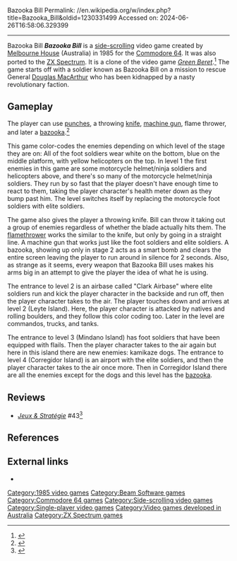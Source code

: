 Bazooka Bill
Permalink: //en.wikipedia.org/w/index.php?title=Bazooka_Bill&oldid=1230331499
Accessed on: 2024-06-26T16:58:06.329399



------
Bazooka Bill
{{Short description|1985 video game}}
{{Multiple issues|
{{More footnotes|date=January 2019}}
{{rewrite|date=September 2013}}
{{More citations needed|date=July 2022}}
}}
{{Infobox video game
| title         = Bazooka Bill
| image         = Bazooka Bill cover.jpg
| developer     = [[Krome Studios Melbourne|Melbourne House]]
| publisher     = Melbourne House
| platforms     = [[Commodore 64]], [[ZX Spectrum]]
| released      = 1985
| genre         = [[Action game|Action]]
| modes         = [[Single-player]]
}}
'''''Bazooka Bill''''' is a [[Side-scrolling video game|side-scrolling]] video game created by [[Krome Studios Melbourne|Melbourne House]] (Australia) in 1985 for the [[Commodore 64]]. It was also ported to the [[ZX Spectrum]]. It is a clone of the video game ''[[Rush'n Attack|Green Beret]]''.<ref>{{Cite web|url=http://www.zzap64.co.uk/cgi-bin/displaypage.pl?issue=021&amp;page=191&amp;thumbstart=0&amp;magazine=zzap&amp;check=1|title = Impossible to Display Scan}}</ref> The game starts off with a soldier known as Bazooka Bill on a mission to rescue General [[Douglas MacArthur]] who has been kidnapped by a nasty revolutionary faction.

== Gameplay ==
The player can use [[punch (combat)|punches]], a throwing [[knife]], [[machine gun]], flame thrower, and later a [[bazooka]].<ref>{{Cite web|url=http://www.zzap64.co.uk/cgi-bin/displaypage.pl?issue=021&amp;page=191&amp;thumbstart=0&amp;magazine=zzap&amp;check=1|title = Impossible to Display Scan}}</ref>

This game color-codes the enemies depending on which level of the stage they are on:  All of the foot soldiers wear white on the bottom, blue on the middle platform, with yellow helicopters on the top. In level 1 the first enemies in this game are some motorcycle helmet/ninja soldiers and helicopters above, and there's so many of the motorcycle helmet/ninja soldiers. They run by so fast that the player doesn't have enough time to react to them, taking the player character's health meter down as they bump past him. The level switches itself by replacing the motorcycle foot soldiers with elite soldiers.

The game also gives the player a throwing knife. Bill can throw it taking out a group of enemies regardless of whether the blade actually hits them. The [[flamethrower]] works the similar to the knife, but only by going in a straight line. A machine gun that works just like the foot soldiers and elite soldiers. A bazooka, showing up only in stage 2 acts as a smart bomb and clears the entire screen leaving the player to run around in silence for 2 seconds. Also, as strange as it seems, every weapon that Bazooka Bill uses makes his arms big in an attempt to give the player the idea of what he is using.

The entrance to level 2 is an airbase called "Clark Airbase" where elite soldiers run and kick the player character in the backside and run off, then the player character takes to the air. The player touches down and arrives at level 2 (Leyte Island). Here, the player character is attacked by natives and rolling boulders, and they follow this color coding too. Later in the level are commandos, trucks, and tanks.

The entrance to level 3 (Mindano Island) has foot soldiers that have been equipped with flails. Then the player character takes to the air again but here in this island there are new enemies: kamikaze dogs. The entrance to level 4 (Corregidor Island) is an airport with the elite soldiers, and then the player character takes to the air once more. Then in Corregidor Island there are all the enemies except for the dogs and this level has the [[bazooka]].

==Reviews==
*''[[:fr:Jeux et Stratégie|Jeux & Stratégie]]'' #43<ref>{{cite web | url=https://archive.org/details/jeux-et-strategie-43/page/68/mode/2up | title=Jeux & stratégie 43 | date=February 1987 }}</ref>

==References==
{{Reflist}}

==External links==
* {{moby game|id=/bazooka-bill}}

[[Category:1985 video games]]
[[Category:Beam Software games]]
[[Category:Commodore 64 games]]
[[Category:Side-scrolling video games]]
[[Category:Single-player video games]]
[[Category:Video games developed in Australia]]
[[Category:ZX Spectrum games]]